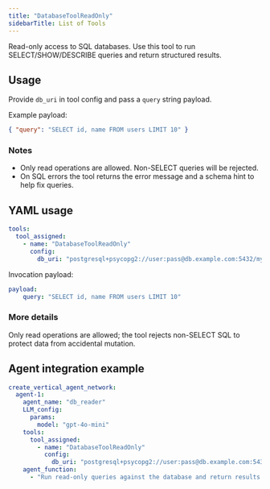 ```yaml
---
title: "DatabaseToolReadOnly"
sidebarTitle: List of Tools
---
```


Read-only access to SQL databases. Use this tool to run SELECT/SHOW/DESCRIBE queries and return structured results.

## Usage

Provide `db_uri` in tool config and pass a `query` string payload.

Example payload:

```json
{ "query": "SELECT id, name FROM users LIMIT 10" }
```

### Notes
- Only read operations are allowed. Non-SELECT queries will be rejected.
- On SQL errors the tool returns the error message and a schema hint to help fix queries.

## YAML usage

```yaml
tools:
  tool_assigned:
    - name: "DatabaseToolReadOnly"
      config:
        db_uri: "postgresql+psycopg2://user:pass@db.example.com:5432/mydb"
```

Invocation payload:

```yaml
payload:
	query: "SELECT id, name FROM users LIMIT 10"
```

### More details

Only read operations are allowed; the tool rejects non-SELECT SQL to protect data from accidental mutation.

## Agent integration example

```yaml
create_vertical_agent_network:
  agent-1:
    agent_name: "db_reader"
    LLM_config:
      params:
        model: "gpt-4o-mini"
    tools:
      tool_assigned:
        - name: "DatabaseToolReadOnly"
          config:
            db_uri: "postgresql+psycopg2://user:pass@db.example.com:5432/mydb"
    agent_function:
      - "Run read-only queries against the database and return results."
```
